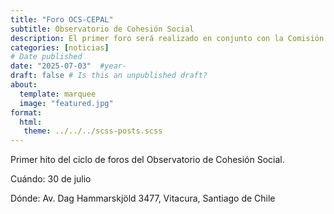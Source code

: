 ```yaml
---
title: "Foro OCS-CEPAL"
subtitle: Observatorio de Cohesión Social
description: El primer foro será realizado en conjunto con la Comisión Económica para América Latina y el Caribe el 30 de julio.
categories: [noticias]
# Date published
date: "2025-07-03"  #year-
draft: false # Is this an unpublished draft?
about:
  template: marquee
  image: "featured.jpg"
format: 
  html: 
   theme: ../../../scss-posts.scss 
---
```


Primer hito del ciclo de foros del Observatorio de Cohesión Social. 

Cuándo: 30 de julio 

Dónde: Av. Dag Hammarskjöld 3477, Vitacura, Santiago de Chile